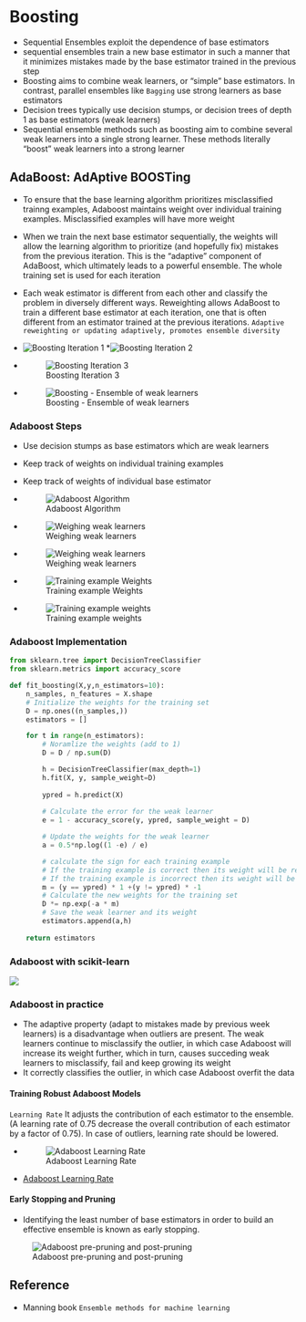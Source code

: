 
# Boosting

* Sequential Ensembles exploit the dependence of base estimators
* sequential ensembles train a new base estimator in such a manner that it minimizes mistakes made by the base estimator trained in the previous step
* Boosting aims to combine weak learners, or "simple" base estimators. In contrast, parallel ensembles like `Bagging` use strong learners as base estimators
* Decision trees typically use decision stumps, or decision trees of depth 1 as base estimators (weak learners)
* Sequential ensemble methods such as boosting aim to combine several weak learners into a single strong learner. These methods literally "boost" weak learners into a strong learner

## AdaBoost: AdAptive BOOSTing

* To ensure that the base learning algorithm prioritizes misclassified trainng examples, Adaboost maintains weight over individual training examples. Misclassified examples will have more weight
* When we train the next base estimator sequentially, the weights will allow the learning algorithm to prioritize (and hopefully fix) mistakes from the previous iteration. This is the “adaptive” component of AdaBoost, which ultimately leads to a powerful ensemble. The whole training set is used for each iteration
* Each weak estimator is different from each other and classify the problem in diversely different ways. Reweighting allows AdaBoost to train a different base estimator at each iteration, one that is often different from an estimator trained at the previous iterations. `Adaptive reweighting or updating adaptively, promotes ensemble diversity`

* ![Boosting Iteration 1](/Images/boosting_iter_1.png)
*![Boosting Iteration 2](/Images/boosting_iteration_2.png)
* ![Boosting Iteration 3](/Images/boosting_iter_3.png)
* ![Boosting - Ensemble of weak learners](/Images/boosting_final.png)


### Adaboost Steps
* Use decision stumps as base estimators which are weak learners
* Keep track of weights on individual training examples
* Keep track of weights of individual base estimator

* ![Adaboost Algorithm](/Images/adaboost_algorithm.png)
* ![Weighing weak learners](/Images/weak_learner_weights.png)
* ![Weighing weak learners](/Images/weighing_weak_learners_graph.png)
* ![Training example Weights](/Images/adaboost_training_example_weights.png)
* ![Training example weights](/Images/adaboost_training_example_weights_2.png)



### Adaboost Implementation
```python
from sklearn.tree import DecisionTreeClassifier
from sklearn.metrics import accuracy_score

def fit_boosting(X,y,n_estimators=10):
    n_samples, n_features = X.shape
    # Initialize the weights for the training set
    D = np.ones((n_samples,))
    estimators = []

    for t in range(n_estimators):
        # Noramlize the weights (add to 1)
        D = D / np.sum(D)

        h = DecisionTreeClassifier(max_depth=1)
        h.fit(X, y, sample_weight=D)
        
        ypred = h.predict(X)
        
        # Calculate the error for the weak learner
        e = 1 - accuracy_score(y, ypred, sample_weight = D)

        # Update the weights for the weak learner
        a = 0.5*np.log((1 -e) / e)

        # calculate the sign for each training example
        # If the training example is correct then its weight will be reduced
        # If the training example is incorrect then its weight will be increased
        m = (y == ypred) * 1 +(y != ypred) * -1
        # Calculate the new weights for the training set
        D *= np.exp(-a * m)
        # Save the weak learner and its weight
        estimators.append(a,h)
        
    return estimators
```


### Adaboost with scikit-learn
![](/Images/adaboost_arguments.png)


### Adaboost in practice
* The adaptive property (adapt to mistakes made by previous week learners) is a disadvantage when outliers are present. The weak learners continue to misclassify the outlier, in which case Adaboost will increase its weight further, which in turn, causes succeding weak learners to misclassify, fail and keep growing its weight
* It correctly classifies the outlier, in which case Adaboost overfit the data

#### Training Robust Adaboost Models
`Learning Rate`     It adjusts the contribution of each estimator to the ensemble. (A learning rate of 0.75 decrease the overall contribution of each estimator by a factor of 0.75). In case of outliers, learning rate should be lowered.

* ![Adaboost Learning Rate](/Images/adaboost_lr.png)

* [Adaboost Learning Rate](/Images/adaboost_lr_2.png)


#### Early Stopping and Pruning
* Identifying the least number of base estimators in order to build an effective ensemble is known as early stopping.

![Adaboost pre-pruning and post-pruning](/Images/adboost_pruning.png)


## Reference
* Manning book `Ensemble methods for machine learning`